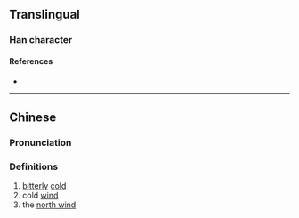 {{character info}}
==Translingual==

===Han character===
{{Han char|rn=15|rad=冫|as=11|sn=13|four=|canj=IMWTJ|ids=⿰冫畢}}

====References====
* {{Han ref|kx=0133.280|hdz=10300.170|uh=34D6|ud=13526}}

----

==Chinese==
{{zh-forms}}

===Pronunciation===
{{zh-pron
|m=bì
|c=bit1
|mc=y
|oc=
|ma=
|cat=a,n
}}

===Definitions===
{{zh-hanzi}}

# [[bitter]]ly [[cold]]
# cold [[wind]]
# the [[north wind]]